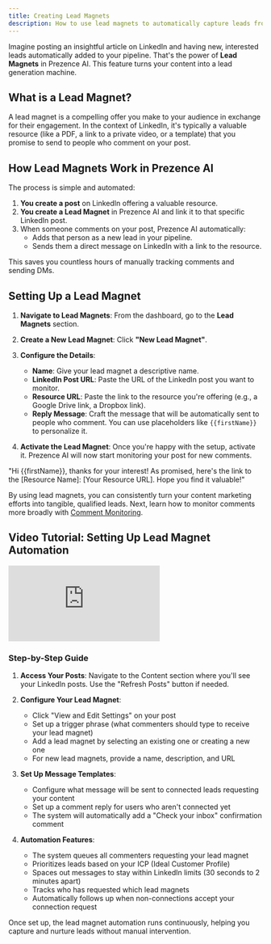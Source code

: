 ```yaml
---
title: Creating Lead Magnets
description: How to use lead magnets to automatically capture leads from your LinkedIn posts.
---
```


Imagine posting an insightful article on LinkedIn and having new, interested leads automatically added to your pipeline. That's the power of **Lead Magnets** in Prezence AI. This feature turns your content into a lead generation machine.

## What is a Lead Magnet?

A lead magnet is a compelling offer you make to your audience in exchange for their engagement. In the context of LinkedIn, it's typically a valuable resource (like a PDF, a link to a private video, or a template) that you promise to send to people who comment on your post.

## How Lead Magnets Work in Prezence AI

The process is simple and automated:

1.  **You create a post** on LinkedIn offering a valuable resource.
2.  **You create a Lead Magnet** in Prezence AI and link it to that specific LinkedIn post.
3.  When someone comments on your post, Prezence AI automatically:
    -   Adds that person as a new lead in your pipeline.
    -   Sends them a direct message on LinkedIn with a link to the resource.

This saves you countless hours of manually tracking comments and sending DMs.

## Setting Up a Lead Magnet

1.  **Navigate to Lead Magnets**: From the dashboard, go to the **Lead Magnets** section.

2.  **Create a New Lead Magnet**: Click **"New Lead Magnet"**.

3.  **Configure the Details**:
    -   **Name**: Give your lead magnet a descriptive name.
    -   **LinkedIn Post URL**: Paste the URL of the LinkedIn post you want to monitor.
    -   **Resource URL**: Paste the link to the resource you're offering (e.g., a Google Drive link, a Dropbox link).
    -   **Reply Message**: Craft the message that will be automatically sent to people who comment. You can use placeholders like `{{firstName}}` to personalize it.

4.  **Activate the Lead Magnet**: Once you're happy with the setup, activate it. Prezence AI will now start monitoring your post for new comments.

<Card title="Example Reply Message">
  "Hi {{firstName}}, thanks for your interest! As promised, here's the link to the [Resource Name]: [Your Resource URL]. Hope you find it valuable!"
</Card>

By using lead magnets, you can consistently turn your content marketing efforts into tangible, qualified leads. Next, learn how to monitor comments more broadly with [Comment Monitoring](/user-guides/automation-campaigns/comment-monitoring).

## Video Tutorial: Setting Up Lead Magnet Automation

<iframe
  className="w-full aspect-video rounded-xl"
  src="https://www.loom.com/embed/b40626e5e14440f9ae942b61d894817a"
  title="Setting Up Lead Magnet Automation Video Tutorial"
  frameBorder="0"
  allowFullScreen
></iframe>

### Step-by-Step Guide

1. **Access Your Posts**: Navigate to the Content section where you'll see your LinkedIn posts. Use the "Refresh Posts" button if needed.

2. **Configure Your Lead Magnet**:
   - Click "View and Edit Settings" on your post
   - Set up a trigger phrase (what commenters should type to receive your lead magnet)
   - Add a lead magnet by selecting an existing one or creating a new one
   - For new lead magnets, provide a name, description, and URL

3. **Set Up Message Templates**:
   - Configure what message will be sent to connected leads requesting your content
   - Set up a comment reply for users who aren't connected yet
   - The system will automatically add a "Check your inbox" confirmation comment

4. **Automation Features**:
   - The system queues all commenters requesting your lead magnet
   - Prioritizes leads based on your ICP (Ideal Customer Profile)
   - Spaces out messages to stay within LinkedIn limits (30 seconds to 2 minutes apart)
   - Tracks who has requested which lead magnets
   - Automatically follows up when non-connections accept your connection request

Once set up, the lead magnet automation runs continuously, helping you capture and nurture leads without manual intervention.
